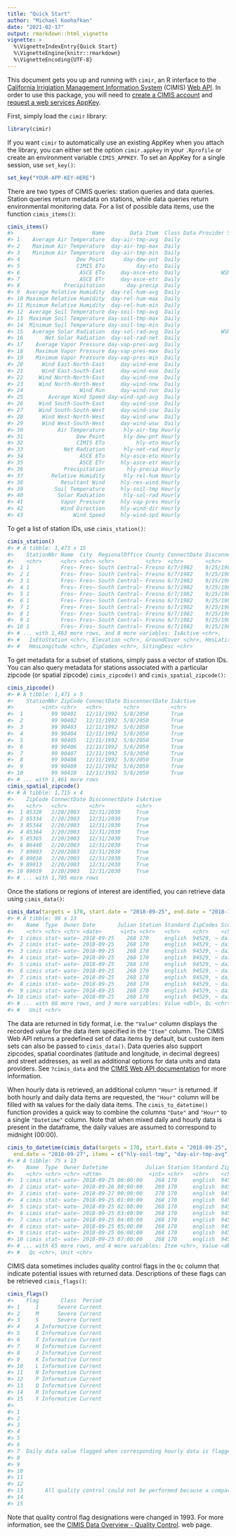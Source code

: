 ---
title: "Quick Start"
author: "Michael Koohafkan"
date: "2021-02-17"
output: rmarkdown::html_vignette
vignette: >
  %\VignetteIndexEntry{Quick Start}
  %\VignetteEngine{knitr::rmarkdown}
  %\VignetteEncoding{UTF-8}
---

This document gets you up and running with `cimir `, an R interface to
the 
[California Irrigiation Management Information System](https://cimis.water.ca.gov/)
(CIMIS) [Web API](http://et.water.ca.gov/Home/Index). In order to use 
this package, you will need to 
[create a CIMIS account](https://cimis.water.ca.gov/Auth/Register.aspx) 
and [request a web services AppKey](http://et.water.ca.gov/Home/Register/).



First, simply load the `cimir` library:


```r
library(cimir)
```

If you want `cimir` to automatically use an existing AppKey when you attach
the library, you can either set the option `cimir.appkey` in your 
`.Rprofile` or create an environment variable `CIMIS_APPKEY`. 
To set an AppKey for a single session, use `set_key()`:


```r
set_key("YOUR-APP-KEY-HERE")
```

There are two types of CIMIS queries: station queries and data queries.
Station queries return metadata on stations, while data queries return
environmental monitoring data. For a list of possible data items, use 
the function  `cimis_items()`:


```r
cimis_items()
#>                         Name        Data Item  Class Data Provider Support
#> 1    Average Air Temperature  day-air-tmp-avg  Daily                   WSN
#> 2    Maximum Air Temperature  day-air-tmp-max  Daily                   WSN
#> 3    Minimum Air Temperature  day-air-tmp-min  Daily                   WSN
#> 4                  Dew Point      day-dew-pnt  Daily                   WSN
#> 5                  CIMIS ETo          day-eto  Daily                   WSN
#> 6                   ASCE ETo     day-asce-eto  Daily             WSN & SCS
#> 7                   ASCE ETr     day-asce-etr  Daily                   WSN
#> 8              Precipitation       day-precip  Daily                   WSN
#> 9  Average Relative Humidity  day-rel-hum-avg  Daily                   WSN
#> 10 Maximum Relative Humidity  day-rel-hum-max  Daily                   WSN
#> 11 Minimum Relative Humidity  day-rel-hum-min  Daily                   WSN
#> 12  Average Soil Temperature day-soil-tmp-avg  Daily                   WSN
#> 13  Maximum Soil Temperature day-soil-tmp-max  Daily                   WSN
#> 14  Minimum Soil Temperature day-soil-tmp-min  Daily                   WSN
#> 15   Average Solar Radiation  day-sol-rad-avg  Daily             WSN & SCS
#> 16       Net Solar Radiation  day-sol-rad-net  Daily                   WSN
#> 17    Average Vapor Pressure day-vap-pres-avg  Daily                   WSN
#> 18    Maximum Vapor Pressure day-vap-pres-max  Daily                   WSN
#> 19    Minimum Vapor Pressure day-vap-pres-min  Daily                   WSN
#> 20      Wind East-North-East     day-wind-ene  Daily                   WSN
#> 21      Wind East-South-East     day-wind-ese  Daily                   WSN
#> 22     Wind North-North-East     day-wind-nne  Daily                   WSN
#> 23     Wind North-North-West     day-wind-nnw  Daily                   WSN
#> 24                  Wind Run     day-wind-run  Daily                   WSN
#> 25        Average Wind Speed day-wind-spd-avg  Daily                   WSN
#> 26     Wind South-South-East     day-wind-sse  Daily                   WSN
#> 27     Wind South-South-West     day-wind-ssw  Daily                   WSN
#> 28      Wind West-North-West     day-wind-wnw  Daily                   WSN
#> 29      Wind West-South-West     day-wind-wsw  Daily                   WSN
#> 30           Air Temperature      hly-air-tmp Hourly                   WSN
#> 31                 Dew Point      hly-dew-pnt Hourly                   WSN
#> 32                 CIMIS ETo          hly-eto Hourly                   WSN
#> 33             Net Radiation      hly-net-rad Hourly                   WSN
#> 34                  ASCE ETo     hly-asce-eto Hourly                   WSN
#> 35                  ASCE ETr     hly-asce-etr Hourly                   WSN
#> 36             Precipitation       hly-precip Hourly                   WSN
#> 37         Relative Humidity      hly-rel-hum Hourly                   WSN
#> 38            Resultant Wind     hly-res-wind Hourly                   WSN
#> 39          Soil Temperature     hly-soil-tmp Hourly                   WSN
#> 40           Solar Radiation      hly-sol-rad Hourly                   WSN
#> 41            Vapor Pressure     hly-vap-pres Hourly                   WSN
#> 42            Wind Direction     hly-wind-dir Hourly                   WSN
#> 43                Wind Speed     hly-wind-spd Hourly                   WSN
```

To get a list of station IDs, use  `cimis_station()`:


```r
cimis_station()
#> # A tibble: 1,473 x 15
#>    StationNbr Name  City  RegionalOffice County ConnectDate DisconnectDate
#>    <chr>      <chr> <chr> <chr>          <chr>  <chr>       <chr>         
#>  1 1          Fres~ Fres~ South Central~ Fresno 6/7/1982    9/25/1988     
#>  2 1          Fres~ Fres~ South Central~ Fresno 6/7/1982    9/25/1988     
#>  3 1          Fres~ Fres~ South Central~ Fresno 6/7/1982    9/25/1988     
#>  4 1          Fres~ Fres~ South Central~ Fresno 6/7/1982    9/25/1988     
#>  5 1          Fres~ Fres~ South Central~ Fresno 6/7/1982    9/25/1988     
#>  6 1          Fres~ Fres~ South Central~ Fresno 6/7/1982    9/25/1988     
#>  7 1          Fres~ Fres~ South Central~ Fresno 6/7/1982    9/25/1988     
#>  8 1          Fres~ Fres~ South Central~ Fresno 6/7/1982    9/25/1988     
#>  9 1          Fres~ Fres~ South Central~ Fresno 6/7/1982    9/25/1988     
#> 10 1          Fres~ Fres~ South Central~ Fresno 6/7/1982    9/25/1988     
#> # ... with 1,463 more rows, and 8 more variables: IsActive <chr>,
#> #   IsEtoStation <chr>, Elevation <chr>, GroundCover <chr>, HmsLatitude <chr>,
#> #   HmsLongitude <chr>, ZipCodes <chr>, SitingDesc <chr>
```

To get metadata for a subset of stations, simply pass a vector of 
station IDs. You can also query metadata for stations associated 
with a particular zipcode (or spatial zipcode) 
`cimis_zipcode()` and `cimis_spatial_zipcode()`:


```r
cimis_zipcode()
#> # A tibble: 1,471 x 5
#>    StationNbr ZipCode ConnectDate DisconnectDate IsActive
#>         <int> <chr>   <chr>       <chr>          <chr>   
#>  1         99 90401   12/11/1992  5/8/2050       True    
#>  2         99 90402   12/11/1992  5/8/2050       True    
#>  3         99 90403   12/11/1992  5/8/2050       True    
#>  4         99 90404   12/11/1992  5/8/2050       True    
#>  5         99 90405   12/11/1992  5/8/2050       True    
#>  6         99 90406   12/11/1992  5/8/2050       True    
#>  7         99 90407   12/11/1992  5/8/2050       True    
#>  8         99 90408   12/11/1992  5/8/2050       True    
#>  9         99 90409   12/11/1992  5/8/2050       True    
#> 10         99 90410   12/11/1992  5/8/2050       True    
#> # ... with 1,461 more rows
cimis_spatial_zipcode()
#> # A tibble: 1,715 x 4
#>    ZipCode ConnectDate DisconnectDate IsActive
#>    <chr>   <chr>       <chr>          <chr>   
#>  1 85328   2/20/2003   12/31/2030     True    
#>  2 85334   2/20/2003   12/31/2030     True    
#>  3 85344   2/20/2003   12/31/2030     True    
#>  4 85364   2/20/2003   12/31/2030     True    
#>  5 85365   2/20/2003   12/31/2030     True    
#>  6 86440   2/20/2003   12/31/2030     True    
#>  7 89003   2/20/2003   12/31/2030     True    
#>  8 89010   2/20/2003   12/31/2030     True    
#>  9 89013   2/20/2003   12/31/2030     True    
#> 10 89019   2/20/2003   12/31/2030     True    
#> # ... with 1,705 more rows
```

Once the stations or regions of interest are identified, 
you can retrieve data using `cimis_data()`:


```r
cimis_data(targets = 170, start.date = "2018-09-25", end.date = "2018-10-01")
#> # A tibble: 98 x 13
#>    Name  Type  Owner Date       Julian Station Standard ZipCodes Scope Item 
#>    <chr> <chr> <chr> <date>      <int> <chr>   <chr>    <chr>    <chr> <chr>
#>  1 cimis stat~ wate~ 2018-09-25    268 170     english  94529, ~ daily DayA~
#>  2 cimis stat~ wate~ 2018-09-25    268 170     english  94529, ~ daily DayA~
#>  3 cimis stat~ wate~ 2018-09-25    268 170     english  94529, ~ daily DayA~
#>  4 cimis stat~ wate~ 2018-09-25    268 170     english  94529, ~ daily DayD~
#>  5 cimis stat~ wate~ 2018-09-25    268 170     english  94529, ~ daily DayA~
#>  6 cimis stat~ wate~ 2018-09-25    268 170     english  94529, ~ daily DayP~
#>  7 cimis stat~ wate~ 2018-09-25    268 170     english  94529, ~ daily DayR~
#>  8 cimis stat~ wate~ 2018-09-25    268 170     english  94529, ~ daily DayR~
#>  9 cimis stat~ wate~ 2018-09-25    268 170     english  94529, ~ daily DayR~
#> 10 cimis stat~ wate~ 2018-09-25    268 170     english  94529, ~ daily DayS~
#> # ... with 88 more rows, and 3 more variables: Value <dbl>, Qc <chr>,
#> #   Unit <chr>
```

The data are returned in tidy format, i.e. the `"Value"` column 
displays the recorded value for the data item specified in the 
`"Item"` column. The CIMIS Web API returns a predefined set of data 
items by default, but custom item sets can also be passed to 
`cimis_data()`. Data queries also support zipcodes, spatial coordinates 
(latitude and longitude, in decimal degrees) and street addresses, 
as well as additional options for data units and data providers. See 
`?cimis_data` and the 
[CIMIS Web API documentation](http://et.water.ca.gov/Rest/Index) for
more information. 

When hourly data is retrieved, an additional column `"Hour"` is 
returned. If both hourly and daily data items are requested,
the `"Hour"` column will be filled with `NA` values for the daily 
data items. The `cimis_to_datetime()` function provides a quick way to 
combine the columns `"Date"` and `"Hour"` to a single `"Datetime"` column. 
Note that when mixed daily and hourly data is present in the dataframe, 
the daily values are assumed to correspond to midnight (00:00).


```r
cimis_to_datetime(cimis_data(targets = 170, start.date = "2018-09-25",
  end.date = "2018-09-27", items = c("hly-soil-tmp", "day-air-tmp-avg")))
#> # A tibble: 75 x 13
#>    Name  Type  Owner Datetime            Julian Station Standard ZipCodes Scope
#>    <chr> <chr> <chr> <dttm>               <int> <chr>   <chr>    <chr>    <chr>
#>  1 cimis stat~ wate~ 2018-09-25 00:00:00    268 170     english  94529, ~ daily
#>  2 cimis stat~ wate~ 2018-09-26 00:00:00    269 170     english  94529, ~ daily
#>  3 cimis stat~ wate~ 2018-09-27 00:00:00    270 170     english  94529, ~ daily
#>  4 cimis stat~ wate~ 2018-09-25 01:00:00    268 170     english  94529, ~ hour~
#>  5 cimis stat~ wate~ 2018-09-25 02:00:00    268 170     english  94529, ~ hour~
#>  6 cimis stat~ wate~ 2018-09-25 03:00:00    268 170     english  94529, ~ hour~
#>  7 cimis stat~ wate~ 2018-09-25 04:00:00    268 170     english  94529, ~ hour~
#>  8 cimis stat~ wate~ 2018-09-25 05:00:00    268 170     english  94529, ~ hour~
#>  9 cimis stat~ wate~ 2018-09-25 06:00:00    268 170     english  94529, ~ hour~
#> 10 cimis stat~ wate~ 2018-09-25 07:00:00    268 170     english  94529, ~ hour~
#> # ... with 65 more rows, and 4 more variables: Item <chr>, Value <dbl>,
#> #   Qc <chr>, Unit <chr>
```

CIMIS data sometimes includes quality control flags in the `Qc` column that
indicate potential issues with returned data. Descriptions of these flags
can be retrieved `cimis_flags()`:


```r
cimis_flags()
#>    Flag       Class  Period
#> 1     I      Severe Current
#> 2     M      Severe Current
#> 3     S      Severe Current
#> 4     A Informative Current
#> 5     E Informative Current
#> 6     T Informative Current
#> 7     H Informative Current
#> 8     J Informative Current
#> 9     K Informative Current
#> 10    L Informative Current
#> 11    N Informative Current
#> 12    P Informative Current
#> 13    Q Informative Current
#> 14    R Informative Current
#> 15    Y Informative Current
#>                                                                                                                                              Description
#> 1                                                                                                                      Data value has no meaning/ignore.
#> 2                                                                                                                                               Missing.
#> 3                                                                                           Sensor is not in service or data is out of sensor threshold.
#> 4                                                                                                                                    Historical average.
#> 5                                                                                Historical average of one of the sensors used to calculate a parameter.
#> 6                                                                                Historical average of one of the sensors used to calculate a parameter.
#> 7  Daily data value flagged when corresponding hourly data is flagged M, Q, and S. This flag is not set when the corresponding hourly data is flagged N.
#> 8                                                                                           Monthly data value flagged when some daily data are missing.
#> 9                                                                                         Monthly data value flagged when daily data values are flagged.
#> 10                                                                     Monthly data value flagged when some daily data are missing and some are flagged.
#> 11                                                                                                          Data value is not collected by this station.
#> 12                                                                                                                                 Quality test pending.
#> 13       All quality control could not be performed because a comparison sensor is severe. This flag is not set when the comparison sensor is flagged N.
#> 14                                                                                                                 Data is far out of historical limits.
#> 15                                                                                                          Data is moderately out of historical limits.
```

Note that quality control flag designations were changed in 1993. For more
information, see the 
[CIMIS Data Overview - Quality Control](https://cimis.water.ca.gov/Resources.aspx).
web page.

